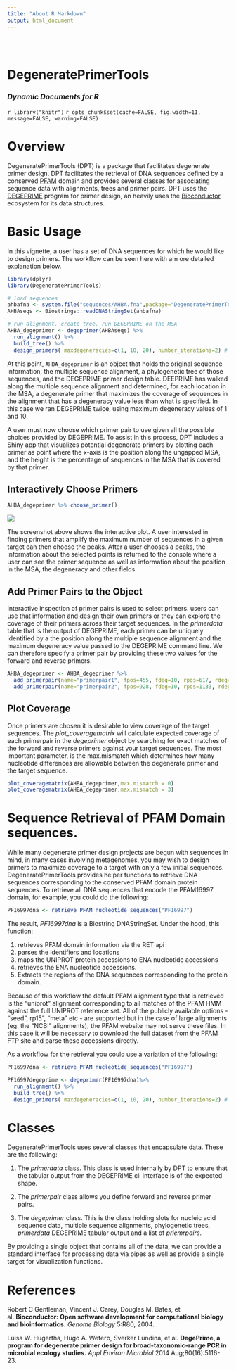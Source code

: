 ```yaml
---
title: "About R Markdown"
output: html_document
---
```


<style type="text/css">
.title {
  display: none;
}

</style>

<div class="row" style="padding-top: 30px;">

# **DegeneratePrimerTools**

### *Dynamic Documents for R* {style="padding-top: 0px;"}


`r library("knitr")`
`r opts_chunk$set(cache=FALSE, fig.width=11, message=FALSE, warning=FALSE)`

# Overview

DegeneratePrimerTools (DPT) is a package that facilitates degenerate primer design. DPT facilitates the retrieval of DNA sequences defined by a conserved [PFAM](http://pfam.xfam.org/) domain and provides several classes for associating sequence data with alignments, trees and primer pairs. DPT uses the [DEGEPRIME](#cite:DegePrime) program for primer design, an heavily uses the [Bioconductor](http://bioconductor.org/) ecosystem for its data structures. 

# Basic Usage

In this vignette, a user has a set of DNA sequences for which he would like to design primers.  The workflow can be seen here with am ore detailed explanation below.
 
```r
library(dplyr)
library(DegeneratePrimerTools)

# load sequences
ahbafna <- system.file("sequences/AHBA.fna",package="DegeneratePrimerTools")
AHBAseqs <- Biostrings::readDNAStringSet(ahbafna)

# run alignment, create tree, run DEGEPRIME on the MSA
AHBA_degeprimer <- degeprimer(AHBAseqs) %>%
  run_alignment() %>%
  build_tree() %>%
  design_primers( maxdegeneracies=c(1, 10, 20), number_iterations=2) # this can take awhile
```

At this point, `AHBA_degeprimer` is an object that holds the original sequence information, the multiple sequence alignment, a phylogenetic tree of those sequences, and the DEGEPRIME primer design table. DEEPRIME has walked along the multiple sequence alignment and determined, for each location in the MSA, a degenerate primer that maximizes the coverage of sequences in the alignment that has a degeneracy value less than what is specified. In this case we ran DEGEPRIME twice, using maximum degeneracy values of 1 and 10.

A user must now choose which primer pair to use given all the possible choices provided by DEGEPRIME. To assist in this process, DPT includes a Shiny app that visualizes potential degenerate primers by plotting each primer as point where the x-axis is the position along the ungapped MSA, and the height is the percentage of sequences in the MSA that is covered by that primer. 

## Interactively Choose Primers

```r
AHBA_degeprimer %>% choose_primer()
```

![](images/choose_primers.png)

The screenshot above shows the interactive plot. A user interested in finding primers that amplify the maximum number of sequences in a given target can then choose the peaks. After a user chooses a peaks, the information about the selected points is returned to the console where a user can see the primer sequence as well as information about the position in the MSA, the degeneracy and other fields.


## Add Primer Pairs to the Object

Interactive inspection of primer pairs is used to select primers. users can use that information and design their own primers or they can explore the coverage of their primers across their target sequences. In the *primerdata* table that is the output of DEGEPRIME, each primer can be uniquely identified by a the position along the multiple sequence alignment and the maximum degeneracy value passed to the DEGEPRIME command line.  We can therefore specify a primer pair by providing these two values for the forward and reverse primers.

```r
AHBA_degeprimer <- AHBA_degeprimer %>% 
  add_primerpair(name="primerpair1", fpos=455, fdeg=10, rpos=617, rdeg=10) %>%
  add_primerpair(name="primerpair2", fpos=928, fdeg=10, rpos=1133, rdeg=10)
```

## Plot Coverage

Once primers are chosen it is desirable to view coverage of the target sequences. The *plot_coveragematrix* will calculate expected coverage of each primerpair in the *degeprimer* object by searching for exact matches of the forward and reverse primers against your target sequences. The most important parameter, is the max.mismatch which determines how many nucleotide differences are allowable between the degenerate primer and the target sequence.

```r
plot_coveragematrix(AHBA_degeprimer,max.mismatch = 0)
plot_coveragematrix(AHBA_degeprimer,max.mismatch = 3)
```

# Sequence Retrieval of PFAM Domain sequences.

While many degenerate primer design projects are begun with sequences in mind, in many cases involving metagenomes, you may wish to design primers to maximize coverage to a target with only a few initial sequences. DegeneratePrimerTools provides helper functions to retrieve DNA sequences corresponding to the conserved PFAM domain protein sequences. To retrieve all DNA sequences that encode the PFAM16997 domain, for example, you could do the following:

```r
PF16997dna <- retrieve_PFAM_nucleotide_sequences("PF16997")
```

The result, *PF16997dna* is a Biostring DNAStringSet. Under the hood, this function:

1. retrieves PFAM domain information via the RET api
2. parses the identifiers and locations
3. maps the UNIPROT protein accessions to ENA nucleotide accessions
4. retrieves the ENA nucleotide accessions.
5. Extracts the regions of the DNA sequences corresponding to the protein domain.

Because of this workflow the default PFAM alignment type that is retrieved is the "uniprot" alignment corresponding to all matches of the PFAM HMM against the full UNIPROT reference set. All of the publicly available options - "seed", rp15", "meta" etc - are supported but in the case of large alignments (eg. the "NCBI" alignments), the PFAM website may not serve these files. In this case it will be necessary to download the full dataset from the PFAM FTP site and parse these accessions directly.

As a workflow for the retrieval you could use a variation of the following:

```r

PF16997dna <- retrieve_PFAM_nucleotide_sequences("PF16997")

PF16997degeprime <- degeprimer(PF16997dna)%>%
  run_alignment() %>%
  build_tree() %>%
  design_primers( maxdegeneracies=c(1, 10, 20), number_iterations=2) # this can take awhile

```


# Classes

DegeneratePrimerTools uses several classes that encapsulate data. These are the following:

1. The *primerdata* class. This class is used internally by DPT to ensure that the tabular output from the DEGEPRIME cli interface is of the expected shape.

2. The *primerpair* class allows you define forward and reverse primer pairs.

3. The *degeprimer* class.  This is the class holding slots for nucleic acid sequence data, multiple sequence alignments, phylogenetic trees, *primerdata* DEGEPRIME tabular output and a list of *priemrpairs*.

By providing a single object that contains all of the data, we can provide a standard interface for processing data via pipes as well as provide a single target for visualization functions.

# References

<a id="cite:bioconductor"></a>
Robert C Gentleman, Vincent J. Carey, Douglas M. Bates, et al. **Bioconductor: Open software development for computational biology and bioinformatics.** *Genome Biology* 5:R80, 2004.

<a id="cite:DegePrime"></a>
Luisa W. Hugertha, Hugo A. Weferb, Sverker Lundina, et al. **DegePrime, a program for degenerate primer design for broad-taxonomic-range PCR in microbial ecology studies.** *Appl Environ Microbiol* 2014 Aug;80(16):5116-23.


</div>
